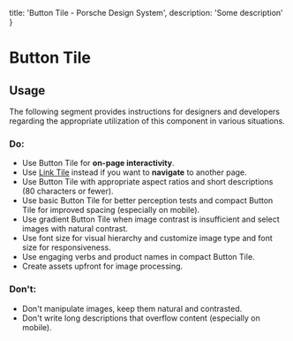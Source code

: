 
  title: 'Button Tile - Porsche Design System',
  description: 'Some description'
}

# Button Tile <ComponentStatus tagName="p-button-tile"></ComponentStatus>

## Usage

The following segment provides instructions for designers and developers regarding the appropriate utilization of this
component in various situations.

### Do:

- Use Button Tile for **on-page interactivity**.
- Use [Link Tile](components/link-tile) instead if you want to **navigate** to another page.
- Use Button Tile with appropriate aspect ratios and short descriptions (80 characters or fewer).
- Use basic Button Tile for better perception tests and compact Button Tile for improved spacing (especially on mobile).
- Use gradient Button Tile when image contrast is insufficient and select images with natural contrast.
- Use font size for visual hierarchy and customize image type and font size for responsiveness.
- Use engaging verbs and product names in compact Button Tile.
- Create assets upfront for image processing.

### Don't:

- Don't manipulate images, keep them natural and contrasted.
- Don't write long descriptions that overflow content (especially on mobile).